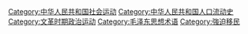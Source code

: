 [[Category:中华人民共和国社会运动|Category:中华人民共和国社会运动]]
[[Category:中华人民共和国人口流动史|Category:中华人民共和国人口流动史]]
[[Category:文革时期政治运动|Category:文革时期政治运动]]
[[Category:毛泽东思想术语|Category:毛泽东思想术语]]
[[Category:強迫移民|Category:強迫移民]]